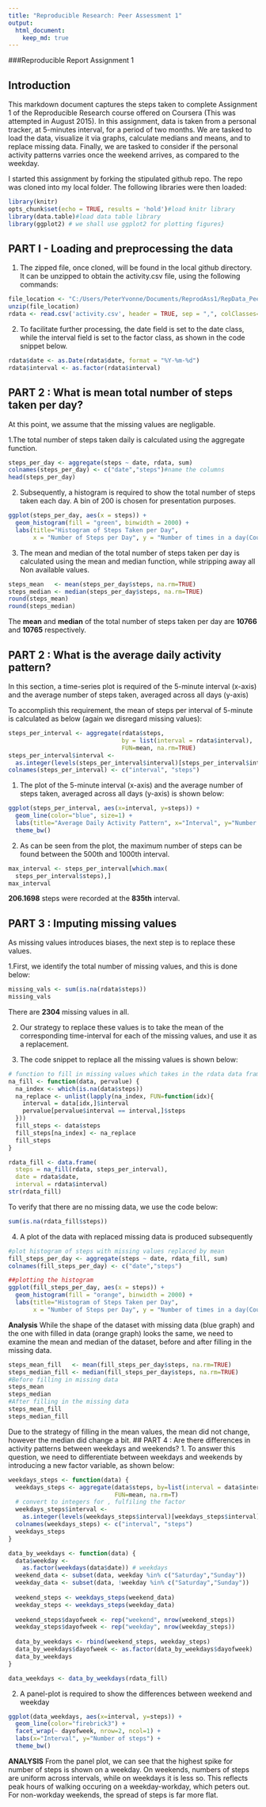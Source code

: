 ```yaml
---
title: "Reproducible Research: Peer Assessment 1"
output: 
  html_document:
    keep_md: true
---
```

###Reproducible Report Assignment 1

## Introduction 

This markdown document captures the steps taken to complete Assignment 1 of the Reproducible Research course offered on Coursera (This was attempted in August 2015).  In this assignment, data is taken from a personal tracker, at 5-minutes interval, for a period of two months. We are tasked to load the data, visualize it via graphs, calculate medians and means, and to replace missing data. Finally, we are tasked to consider if the personal activity patterns varries once the weekend arrives, as compared to the weekday.

I started this assignment by forking the stipulated github repo. The repo was cloned into my local folder. The following libraries were then loaded:
```r
library(knitr)
opts_chunk$set(echo = TRUE, results = 'hold')#load knitr library
library(data.table)#load data table library
library(ggplot2) # we shall use ggplot2 for plotting figures}
```
## PART I - Loading and preprocessing the data
1. The zipped file, once cloned, will be found in the local github directory.
It can be unzipped to obtain the activity.csv file, using the following commands:

```r
file_location <- "C:/Users/PeterYvonne/Documents/ReprodAss1/RepData_PeerAssessment1/activity.zip"
unzip(file_location)
rdata <- read.csv('activity.csv', header = TRUE, sep = ",", colClasses=c("numeric", "character", "numeric"))
```

2. To facilitate further processing,  the date field is set to the date class, while the interval field is set to the factor class, as shown in the code snippet below.

```r
rdata$date <- as.Date(rdata$date, format = "%Y-%m-%d")
rdata$interval <- as.factor(rdata$interval)
```


## PART 2 : What is mean total number of steps taken per day?
At this point, we assume that the missing values are negligable.

1.The  total number of steps taken daily is calculated using the aggregate function.

```r
steps_per_day <- aggregate(steps ~ date, rdata, sum)
colnames(steps_per_day) <- c("date","steps")#name the columns
head(steps_per_day)
```

2. Subsequently, a histogram is required to show the total number of steps taken each day. A bin of 200 is chosen for presentation purposes.

```r
ggplot(steps_per_day, aes(x = steps)) + 
  geom_histogram(fill = "green", binwidth = 2000) + 
  labs(title="Histogram of Steps Taken per Day", 
       x = "Number of Steps per Day", y = "Number of times in a day(Count)") + theme_bw() 
```

3. The mean and median of the total number of steps taken per day is calculated using the mean and median function, while stripping away all Non available values.

```r
steps_mean   <- mean(steps_per_day$steps, na.rm=TRUE)
steps_median <- median(steps_per_day$steps, na.rm=TRUE)
round(steps_mean)
round(steps_median)
```

The **mean** and **median** of the total number of steps taken per day are **10766** and **10765** respectively.

## PART 2 : What is the average daily activity pattern?

In this section, a time-series plot is required of the 5-minute interval (x-axis) and the average number of steps taken, averaged across all days (y-axis)

To accomplish this requirement, the mean of steps per interval of 5-minute is calculated as below (again we disregard missing values):

```r
steps_per_interval <- aggregate(rdata$steps, 
                                by = list(interval = rdata$interval),
                                FUN=mean, na.rm=TRUE)
steps_per_interval$interval <- 
  as.integer(levels(steps_per_interval$interval)[steps_per_interval$interval])#convert this value to an integer value to aid plotting
colnames(steps_per_interval) <- c("interval", "steps")
```

1. The plot of the 5-minute interval (x-axis) and the average number of steps taken, averaged across all days (y-axis) is shown below:

```r
ggplot(steps_per_interval, aes(x=interval, y=steps)) +   
  geom_line(color="blue", size=1) +  
  labs(title="Average Daily Activity Pattern", x="Interval", y="Number of steps") +  
  theme_bw()

```

2. As can be seen from the plot, the maximum number of steps can be found between the 500th and 1000th interval.

```r
max_interval <- steps_per_interval[which.max(  
  steps_per_interval$steps),]
max_interval
```

**206.1698** steps were recorded at the **835th** interval.

## PART 3 : Imputing missing values
As missing values introduces biases, the next step is to replace these values.

1.First, we identify the total number of missing values, and this is done below:
```r
missing_vals <- sum(is.na(rdata$steps))
missing_vals
```
There are **2304** missing values in all.

2. Our strategy to replace these values is to take the mean of the corresponding time-interval for each of the missing values, and use it as a replacement. 

3. The code snippet to replace all the missing values is shown below:
```r
# function to fill in missing values which takes in the rdata data frame, and the steps_per_interval data frame as arguments (data,pervalue)
na_fill <- function(data, pervalue) {
  na_index <- which(is.na(data$steps))
  na_replace <- unlist(lapply(na_index, FUN=function(idx){
    interval = data[idx,]$interval
    pervalue[pervalue$interval == interval,]$steps
  }))
  fill_steps <- data$steps
  fill_steps[na_index] <- na_replace
  fill_steps
}

rdata_fill <- data.frame(  
  steps = na_fill(rdata, steps_per_interval),  
  date = rdata$date,  
  interval = rdata$interval)
str(rdata_fill)
```
To verify that there are no missing data, we use the code below:
```r
sum(is.na(rdata_fill$steps))
```
4. A plot of the data with replaced missing data is produced subsequently
```r
#plot histogram of steps with missing values replaced by mean
fill_steps_per_day <- aggregate(steps ~ date, rdata_fill, sum)
colnames(fill_steps_per_day) <- c("date","steps")

##plotting the histogram
ggplot(fill_steps_per_day, aes(x = steps)) + 
  geom_histogram(fill = "orange", binwidth = 2000) + 
  labs(title="Histogram of Steps Taken per Day", 
       x = "Number of Steps per Day", y = "Number of times in a day(Count)") + theme_bw() 
```
**Analysis** While the shape of the dataset with missing data (blue graph) and the one with filled in data (orange graph) looks the same, we need to examine the mean and median of the dataset, before and after filling in the missing data.
```r
steps_mean_fill   <- mean(fill_steps_per_day$steps, na.rm=TRUE)
steps_median_fill <- median(fill_steps_per_day$steps, na.rm=TRUE)
#Before filling in missing data
steps_mean
steps_median
#After filling in the missing data
steps_mean_fill
steps_median_fill
```
Due to the strategy of filling in the mean values, the mean did not change, however the median did change a bit.
## PART 4 : Are there differences in activity patterns between weekdays and weekends?
1. To answer this question, we need to differentiate between weekdays and weekends by introducing a new factor variable, as shown below:
```r
weekdays_steps <- function(data) {
  weekdays_steps <- aggregate(data$steps, by=list(interval = data$interval),
                              FUN=mean, na.rm=T)
  # convert to integers for , fulfiling the factor
  weekdays_steps$interval <- 
    as.integer(levels(weekdays_steps$interval)[weekdays_steps$interval])
  colnames(weekdays_steps) <- c("interval", "steps")
  weekdays_steps
}

data_by_weekdays <- function(data) {
  data$weekday <- 
    as.factor(weekdays(data$date)) # weekdays
  weekend_data <- subset(data, weekday %in% c("Saturday","Sunday"))
  weekday_data <- subset(data, !weekday %in% c("Saturday","Sunday"))
  
  weekend_steps <- weekdays_steps(weekend_data)
  weekday_steps <- weekdays_steps(weekday_data)
  
  weekend_steps$dayofweek <- rep("weekend", nrow(weekend_steps))
  weekday_steps$dayofweek <- rep("weekday", nrow(weekday_steps))
  
  data_by_weekdays <- rbind(weekend_steps, weekday_steps)
  data_by_weekdays$dayofweek <- as.factor(data_by_weekdays$dayofweek)
  data_by_weekdays
}

data_weekdays <- data_by_weekdays(rdata_fill)
```
2. A panel-plot is required to show the differences between weekend and weekday

```r
ggplot(data_weekdays, aes(x=interval, y=steps)) + 
  geom_line(color="firebrick3") + 
  facet_wrap(~ dayofweek, nrow=2, ncol=1) +
  labs(x="Interval", y="Number of steps") +
  theme_bw()
```
**ANALYSIS** From the panel plot, we can see that the highest spike for number of steps is shown on a weekday. On weekends, numbers of steps are uniform across intervals, while on weekdays it is less so. This reflects peak hours of walking occuring on a weekday-workday, which peters out. For non-workday weekends, the spread of steps is far more flat.

